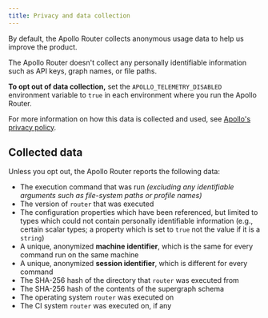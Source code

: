 ```yaml
---
title: Privacy and data collection
---
```


By default, the Apollo Router collects anonymous usage data to help us improve the product.

The Apollo Router doesn't collect any personally identifiable information such as API keys, graph names, or file paths. 

<Tip>

**To opt out of data collection,** set the `APOLLO_TELEMETRY_DISABLED` environment variable to `true` in each environment where you run the Apollo Router.

</Tip>

For more information on how this data is collected and used, see [Apollo's privacy policy](https://www.apollographql.com/privacy-policy/).

## Collected data

Unless you opt out, the Apollo Router reports the following data:

- The execution command that was run _(excluding any identifiable arguments such as file-system paths or profile names)_
- The version of `router` that was executed
- The configuration properties which have been referenced, but limited to types which could not contain personally identifiable information (e.g., certain scalar types; a property which is set to `true` not the value if it is a `string`)
- A unique, anonymized **machine identifier**, which is the same for every command run on the same machine
- A unique, anonymized **session identifier**, which is different for every command
- The SHA-256 hash of the directory that `router` was executed from
- The SHA-256 hash of the contents of the supergraph schema
- The operating system `router` was executed on
- The CI system `router` was executed on, if any
